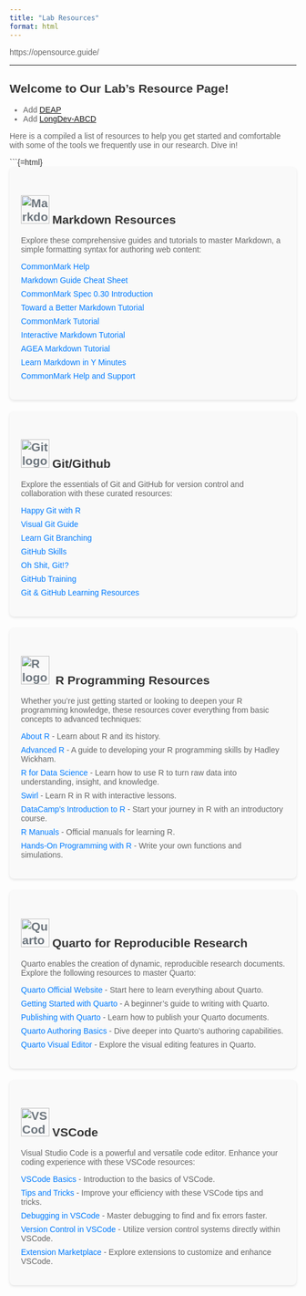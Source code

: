 ```yaml
---
title: "Lab Resources"
format: html
---
```


###############

https://opensource.guide/

---

###############

 <style>
body {
  color: #333; /* Default text color for the body, ensures readability */
  font-family: Arial, sans-serif; /* Optional: Sets a default font for consistency */
}

h1, h2, h3, h4, h5, h6 {
  color: #333; /* Ensures headings are visible and consistent */
}

p, li {
  color: #666; /* Sets a lighter color for paragraph text and list items */
}

.resources-section {
  background-color: #f9f9f9;
  padding: 20px;
  border-radius: 8px;
  box-shadow: 0 2px 4px rgba(0, 0, 0, 0.1);
  margin-bottom: 20px;
  color: #333; /* Ensures text within resources sections is readable */
}

.resources-section h2 {
  margin-bottom: 16px;
}

.resources-section ul {
  list-style-type: none;
  padding: 0;
}

.resources-section li {
  margin-bottom: 8px;
}

.resources-section a {
  text-decoration: none;
  color: #007bff;
  transition: color 0.3s ease;
}

.resources-section a:hover {
  color: #0056b3;
  text-decoration: underline;
}

.icon {
  margin-right: 5px;
  color: #6c757d; /* Adjusts the color of the FontAwesome icon */
}
</style>

## Welcome to Our Lab's Resource Page!

- Add [DEAP](https://abcd-deap.ucsd.edu/applications/User/user_auth.php) 
- Add [LongDev-ABCD](https://opendevsci.github.io/LongDev-ABCD/)

Here is a compiled a list of resources to help you get started and comfortable with some of the tools we frequently use in our research. Dive in! 

```{=html}
<div class="resources-section">
  <h2><img src="https://upload.wikimedia.org/wikipedia/commons/thumb/4/48/Markdown-mark.svg/2880px-Markdown-mark.svg.png" alt="Markdown logo" class="icon" style="width: 50px; height: auto;">Markdown Resources</h2>
  <p>Explore these comprehensive guides and tutorials to master Markdown, a simple formatting syntax for authoring web content:</p>
  <ul>
    <li><a href="https://commonmark.org/help/" target="_blank" rel="noopener noreferrer">CommonMark Help</a></li>
    <li><a href="https://www.markdownguide.org/cheat-sheet/" target="_blank" rel="noopener noreferrer">Markdown Guide Cheat Sheet</a></li>
    <li><a href="https://spec.commonmark.org/0.30/#introduction" target="_blank" rel="noopener noreferrer">CommonMark Spec 0.30 Introduction</a></li>
    <li><a href="https://blog.codinghorror.com/toward-a-better-markdown-tutorial/" target="_blank" rel="noopener noreferrer">Toward a Better Markdown Tutorial</a></li>
    <li><a href="https://commonmark.org/help/tutorial/" target="_blank" rel="noopener noreferrer">CommonMark Tutorial</a></li>
    <li><a href="https://eherrera.net/markdowntutorial/" target="_blank" rel="noopener noreferrer">Interactive Markdown Tutorial</a></li>
    <li><a href="https://agea.github.io/tutorial.md/" target="_blank" rel="noopener noreferrer">AGEA Markdown Tutorial</a></li>
    <li><a href="https://learnxinyminutes.com/docs/markdown/" target="_blank" rel="noopener noreferrer">Learn Markdown in Y Minutes</a></li>
    <li><a href="https://commonmark.org/help/" target="_blank" rel="noopener noreferrer">CommonMark Help and Support</a></li>
  </ul>
</div>

<div class="resources-section">
  <h2><img src="https://git-scm.com/images/logos/downloads/Git-Icon-1788C.svg" alt="Git logo" class="icon" style="width: 50px; height: auto;">Git/Github</h2>
  <p>Explore the essentials of Git and GitHub for version control and collaboration with these curated resources:</p>
  <ul>
    <li><a href="https://happygitwithr.com/" target="_blank" rel="noopener noreferrer">Happy Git with R</a></li>
    <li><a href="https://marklodato.github.io/visual-git-guide/index-en.html/" target="_blank" rel="noopener noreferrer">Visual Git Guide</a></li>
    <li><a href="https://learngitbranching.js.org/" target="_blank" rel="noopener noreferrer">Learn Git Branching</a></li>
    <li><a href="https://github.com/skills/" target="_blank" rel="noopener noreferrer">GitHub Skills</a></li>
    <li><a href="https://ohshitgit.com/" target="_blank" rel="noopener noreferrer">Oh Shit, Git!?</a></li>
    <li><a href="https://github.com/githubtraining/" target="_blank" rel="noopener noreferrer">GitHub Training</a></li>
    <li><a href="https://docs.github.com/en/get-started/start-your-journey/git-and-github-learning-resources/" target="_blank" rel="noopener noreferrer">Git & GitHub Learning Resources</a></li>
  </ul>
</div>


<div class="resources-section">
  <h2><img src="https://www.r-project.org/logo/Rlogo.png" alt="R logo" class="icon" style="width: 50px; height: auto;"> R Programming Resources</h2>
  <p>Whether you're just getting started or looking to deepen your R programming knowledge, these resources cover everything from basic concepts to advanced techniques:</p>
  <ul>
    <li><a href="https://www.r-project.org/about.html" target="_blank" rel="noopener noreferrer">About R</a> - Learn about R and its history.</li>
    <li><a href="https://adv-r.hadley.nz/" target="_blank" rel="noopener noreferrer">Advanced R</a> - A guide to developing your R programming skills by Hadley Wickham.</li>
    <li><a href="https://r4ds.had.co.nz/" target="_blank" rel="noopener noreferrer">R for Data Science</a> - Learn how to use R to turn raw data into understanding, insight, and knowledge.</li>
    <li><a href="https://swirlstats.com/" target="_blank" rel="noopener noreferrer">Swirl</a> - Learn R in R with interactive lessons.</li>
    <li><a href="https://www.datacamp.com/courses/free-introduction-to-r" target="_blank" rel="noopener noreferrer">DataCamp's Introduction to R</a> - Start your journey in R with an introductory course.</li>
    <li><a href="https://cran.r-project.org/manuals.html" target="_blank" rel="noopener noreferrer">R Manuals</a> - Official manuals for learning R.</li>
    <li><a href="https://rstudio-education.github.io/hopr/" target="_blank" rel="noopener noreferrer">Hands-On Programming with R</a> - Write your own functions and simulations.</li>
  </ul>
</div>

<div class="resources-section">
  <h2><img src="img/quarto_logo.png" alt="Quarto logo" class="icon" style="width: 50px; height: auto;">Quarto for Reproducible Research</h2>
  <p>Quarto enables the creation of dynamic, reproducible research documents. Explore the following resources to master Quarto:</p>
  <ul>
    <li><a href="https://quarto.org/" target="_blank" rel="noopener noreferrer">Quarto Official Website</a> - Start here to learn everything about Quarto.</li>
    <li><a href="https://quarto.org/docs/get-started/" target="_blank" rel="noopener noreferrer">Getting Started with Quarto</a> - A beginner's guide to writing with Quarto.</li>
    <li><a href="https://quarto.org/docs/publishing/" target="_blank" rel="noopener noreferrer">Publishing with Quarto</a> - Learn how to publish your Quarto documents.</li>
    <li><a href="https://quarto.org/docs/authoring/" target="_blank" rel="noopener noreferrer">Quarto Authoring Basics</a> - Dive deeper into Quarto's authoring capabilities.</li>
    <li><a href="https://quarto.org/docs/visual-editor/" target="_blank" rel="noopener noreferrer">Quarto Visual Editor</a> - Explore the visual editing features in Quarto.</li>
  </ul>
</div>

<div class="resources-section">
  <h2><img src="https://upload.wikimedia.org/wikipedia/commons/9/9a/Visual_Studio_Code_1.35_icon.svg" alt="VSCode logo" class="icon vscode" style="width: 50px; height: auto;">VSCode</h2>
  <p>Visual Studio Code is a powerful and versatile code editor. Enhance your coding experience with these VSCode resources:</p>
  <ul>
    <li><a href="https://code.visualstudio.com/docs/introvideos/basics" target="_blank" rel="noopener noreferrer">VSCode Basics</a> - Introduction to the basics of VSCode.</li>
    <li><a href="https://code.visualstudio.com/docs/getstarted/tips-and-tricks" target="_blank" rel="noopener noreferrer">Tips and Tricks</a> - Improve your efficiency with these VSCode tips and tricks.</li>
    <li><a href="https://code.visualstudio.com/docs/editor/debugging" target="_blank" rel="noopener noreferrer">Debugging in VSCode</a> - Master debugging to find and fix errors faster.</li>
    <li><a href="https://code.visualstudio.com/docs/editor/versioncontrol" target="_blank" rel="noopener noreferrer">Version Control in VSCode</a> - Utilize version control systems directly within VSCode.</li>
    <li><a href="https://code.visualstudio.com/docs/editor/extension-marketplace" target="_blank" rel="noopener noreferrer">Extension Marketplace</a> - Explore extensions to customize and enhance VSCode.</li>
  </ul>
</div>


